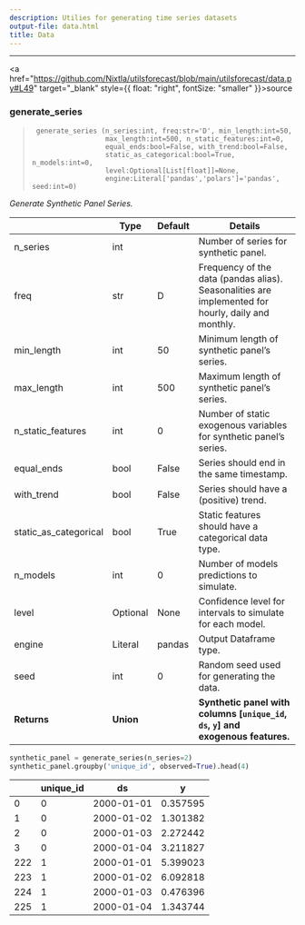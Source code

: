 ```yaml
---
description: Utilies for generating time series datasets
output-file: data.html
title: Data
---
```



------------------------------------------------------------------------

<a
href="https://github.com/Nixtla/utilsforecast/blob/main/utilsforecast/data.py#L49"
target="_blank" style={{ float: "right", fontSize: "smaller" }}>source</a>

### generate_series

> ``` text
>  generate_series (n_series:int, freq:str='D', min_length:int=50,
>                   max_length:int=500, n_static_features:int=0,
>                   equal_ends:bool=False, with_trend:bool=False,
>                   static_as_categorical:bool=True, n_models:int=0,
>                   level:Optional[List[float]]=None,
>                   engine:Literal['pandas','polars']='pandas', seed:int=0)
> ```

*Generate Synthetic Panel Series.*

|  | **Type** | **Default** | **Details** |
|------|------------------|-------------------------|-------------------------|
| n_series | int |  | Number of series for synthetic panel. |
| freq | str | D | Frequency of the data (pandas alias).<br/>Seasonalities are implemented for hourly, daily and monthly. |
| min_length | int | 50 | Minimum length of synthetic panel’s series. |
| max_length | int | 500 | Maximum length of synthetic panel’s series. |
| n_static_features | int | 0 | Number of static exogenous variables for synthetic panel’s series. |
| equal_ends | bool | False | Series should end in the same timestamp. |
| with_trend | bool | False | Series should have a (positive) trend. |
| static_as_categorical | bool | True | Static features should have a categorical data type. |
| n_models | int | 0 | Number of models predictions to simulate. |
| level | Optional | None | Confidence level for intervals to simulate for each model. |
| engine | Literal | pandas | Output Dataframe type. |
| seed | int | 0 | Random seed used for generating the data. |
| **Returns** | **Union** |  | **Synthetic panel with columns \[`unique_id`, `ds`, `y`\] and exogenous features.** |


```python
synthetic_panel = generate_series(n_series=2)
synthetic_panel.groupby('unique_id', observed=True).head(4)
```

|     | unique_id | ds         | y        |
|-----|-----------|------------|----------|
| 0   | 0         | 2000-01-01 | 0.357595 |
| 1   | 0         | 2000-01-02 | 1.301382 |
| 2   | 0         | 2000-01-03 | 2.272442 |
| 3   | 0         | 2000-01-04 | 3.211827 |
| 222 | 1         | 2000-01-01 | 5.399023 |
| 223 | 1         | 2000-01-02 | 6.092818 |
| 224 | 1         | 2000-01-03 | 0.476396 |
| 225 | 1         | 2000-01-04 | 1.343744 |

